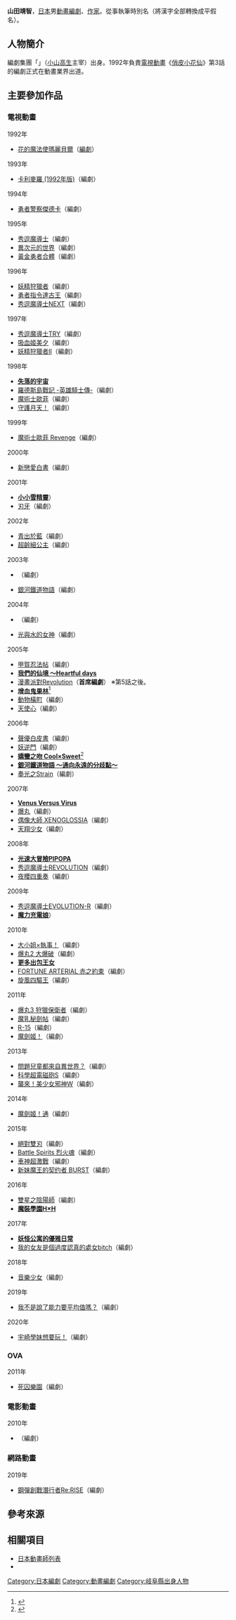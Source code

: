 {{multiple issues|
{{Notability Unreferenced|time=2016-07-27T17:58:41+00:00}}
{{Primarysources|time=2016-07-27T17:58:41+00:00}}
}}
{{noteTA|G1=Anime}}
{{japanese|japanese=山田 靖智|kana=やまだ やすのり|romaji=Yamada Yasunori}}
'''山田靖智'''{{bd|||}}，[[日本|日本]]男[[動畫|動畫]][[編劇|編劇]]、[[作家|作家]]。從事執筆時別名'''{{lang|ja|やまだやすのり}}'''（將漢字全部轉換成平假名）。

== 人物簡介 ==
編劇集團「{{lang|ja|ぶらざあのっぽ}}」（[[小山高生|小山高生]]主宰）出身。1992年負責[[電視動畫|電視動畫]]《[[俏皮小花仙|俏皮小花仙]]》第3話的編劇正式在動畫業界出道。

== 主要參加作品 ==
=== 電視動畫 ===
; 1992年
* [[俏皮小花仙|花的魔法使瑪麗貝爾]]（[[編劇|編劇]]）
; 1993年
* [[卡利麥羅#電視動畫第2作|卡利麥羅 (1992年版)]]（編劇）
; 1994年
* [[勇者警察|勇者警察傑德卡]]（編劇）
; 1995年
* [[秀逗魔導士_(動畫)#秀逗魔導士（無印）|秀逗魔導士]]（編劇）
* [[神秘的世界|異次元的世界]]（編劇）
* [[黃金勇者|黃金勇者合體]]（編劇）
; 1996年
* [[妖精狩獵者|妖精狩獵者]]（編劇）
* [[勇者指令|勇者指令達古王]]（編劇）
* [[秀逗魔導士_(動畫)#秀逗魔導士NEXT|秀逗魔導士NEXT]]（編劇）
; 1997年
* [[秀逗魔導士_(動畫)#秀逗魔導士TRY|秀逗魔導士TRY]]（編劇）
* [[吸血姬美夕|吸血姬美夕]]（編劇）
* [[妖精狩獵者|妖精狩獵者II]]（編劇）
; 1998年
* '''[[失落的宇宙|失落的宇宙]]'''
* [[羅德斯島戰記-英雄騎士傳-|羅德斯島戰記 -英雄騎士傳-]]（編劇）
* [[魔術士歐菲|魔術士歐菲]]（編劇）
* [[守護月天|守護月天！]]（編劇）
; 1999年
* [[魔術士歐菲|魔術士歐菲 Revenge]]（編劇）
; 2000年
* [[新戀愛白書|新戀愛白書]]（編劇）
; 2001年
* '''[[小小雪精靈|小小雪精靈]]'''）
* [[刃牙|刃牙]]（編劇）
; 2002年
* [[青出於藍|青出於藍]]（編劇）
* [[超齡細公主|超齡細公主]]（編劇）
; 2003年
* {{link-ja|死體兵|ダイバージェンス・イヴ}}（編劇）
* [[銀河鐵道物語|銀河鐵道物語]]（編劇）
; 2004年
* {{link-ja|死體兵|ダイバージェンス・イヴ|美崎紀事 ～死體兵～}}（編劇）
* [[光與水的女神|光與水的女神]]（編劇）
; 2005年
* [[甲賀忍法帖_(動畫)|甲賀忍法帖]]（編劇）
* '''[[我們的仙境|我們的仙境 ～Heartful days]]'''
* [[漫畫派對_(遊戲)|漫畫派對Revolution]]（'''首席編劇'''） ※第5話之後。
* '''[[增血鬼果林|增血鬼果林]]'''<ref>{{cite web|url=https://anime.eiga.com/program/100398/|title=增血鬼果林：作品情報|publisher=Anime Hack|accessdate=2020-06-14|language=ja|archive-date=2020-06-13|archive-url=https://web.archive.org/web/20200613161224/https://anime.eiga.com/program/100398/|dead-url=no}}</ref>
* [[動物橫町|動物橫町]]（編劇）
* [[天使心_(北條司)|天使心]]（編劇）
; 2006年
* [[聲優白皮書|聲優白皮書]]（編劇）
* [[妖逆門|妖逆門]]（編劇）
* '''[[嬌蠻之吻|嬌蠻之吻 Cool×Sweet]]'''<ref>{{cite web|url=https://anime.eiga.com/program/101193/|title=嬌蠻之吻：作品情報|publisher=Anime Hack|accessdate=2020-10-15|language=ja|archive-date=2020-10-16|archive-url=https://web.archive.org/web/20201016201435/https://anime.eiga.com/program/101193/|dead-url=no}}</ref>
* '''[[銀河鐵道物語|銀河鐵道物語 ～通向永遠的分歧點～]]'''
* [[奏光之Strain|奏光之Strain]]（編劇）
; 2007年
* '''[[Venus_Versus_Virus|Venus Versus Virus]]'''
* [[爆丸|爆丸]]（編劇）
* [[偶像大師_XENOGLOSSIA|偶像大師 XENOGLOSSIA]]（編劇）
* [[天翔少女|天翔少女]]（編劇）
; 2008年
* '''[[光速大冒險PIPOPA|光速大冒險PIPOPA]]'''
* [[秀逗魔導士_(動畫)#秀逗魔導士REVOLUTION|秀逗魔導士REVOLUTION]]（編劇）
* [[夜櫻四重奏|夜櫻四重奏]]（編劇）
; 2009年
* [[秀逗魔導士_(動畫)#秀逗魔導士EVOLUTION-R|秀逗魔導士EVOLUTION-R]]（編劇）
* '''[[魔力充電娘|魔力充電娘]]'''）
; 2010年
* [[大小姐×執事！|大小姐×執事！]]（編劇）
* [[爆丸|爆丸2 大爆破]]（編劇）
* '''[[出包王女|更多出包王女]]'''
* [[FORTUNE_ARTERIAL|FORTUNE ARTERIAL 赤之約束]]（編劇）
* [[旋風四驅王|旋風四驅王]]（編劇）
; 2011年
* [[爆丸|爆丸3 狩獵保衛者]]（編劇）
* [[魔乳秘劍帖|魔乳秘劍帖]]（編劇）
* [[R-15|R-15]]（編劇）
* [[魔劍姬！|魔劍姬！]]（編劇）
; 2013年
* [[問題兒童都來自異世界？|問題兒童都來自異世界？]]（編劇）
* [[科學超電磁砲|科學超電磁砲S]]（編劇）
* [[襲來！美少女邪神|襲來！美少女邪神W]]（編劇）
; 2014年
* [[魔劍姬！|魔劍姬！通]]（編劇）
; 2015年
* [[絕對雙刃|絕對雙刃]]（編劇）
* [[Battle_Spirits|Battle Spirits 烈火魂]]（編劇）
* [[車神超激戰|車神超激戰]]（編劇）
* [[新妹魔王的契约者|新妹魔王的契约者 BURST]]（編劇）
; 2016年
* [[雙星之陰陽師|雙星之陰陽師]]（編劇）
* '''[[魔裝學園H×H|魔裝學園H×H]]'''
; 2017年
* '''[[妖怪公寓的優雅日常|妖怪公寓的優雅日常]]'''
* [[我的女友是個過度認真的處女bitch|我的女友是個過度認真的處女bitch]]（編劇）
; 2018年
* [[音樂少女|音樂少女]]（編劇）
; 2019年
* [[我不是說了能力要平均值嗎？|我不是說了能力要平均值嗎？]]（編劇）
; 2020年
* [[宇崎學妹想要玩！|宇崎學妹想要玩！]]（編劇）

=== OVA ===
; 2011年
* [[死囚樂園|死囚樂園]]（編劇）

=== 電影動畫 ===
; 2010年
* {{link-ja|Junod (動畫電影)|ジュノー (アニメ映画)|Junod}}（編劇）

=== 網路動畫 ===
; 2019年
* [[高達創戰潛行者Re:RISE|鋼彈創戰潛行者Re:RISE]]（編劇）

== 參考來源 ==
{{reflist}}

== 相關項目 ==
* [[日本動畫師列表|日本動畫師列表]] 
* {{link-ja|日本編劇列表|脚本家一覧}}

{{DEFAULTSORT:Yamada Yasunori}}
[[Category:日本編劇|Category:日本編劇]]
[[Category:動畫編劇|Category:動畫編劇]]
[[Category:岐阜縣出身人物|Category:岐阜縣出身人物]]